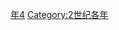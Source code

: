 {{Catnav|頁面分類|历史|歷史時代|年|2世纪各年}}

{{catmore}}
{{Commons category|164}}

[[Category:160年代|年4]]
[[Category:2世纪各年|Category:2世纪各年]]